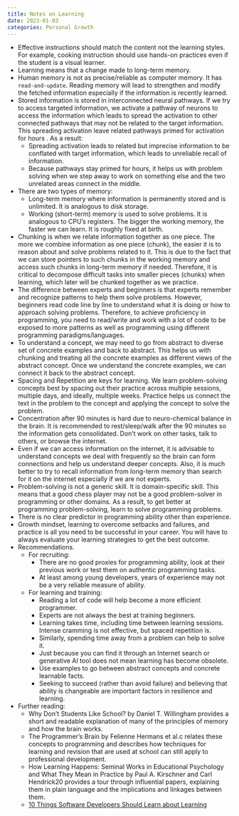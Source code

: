 ```yaml
---
title: Notes on Learning
date: 2023-01-03
categories: Personal Growth
---
```


- Effective instructions should match the content not the learning styles. For
  example, cooking instruction should use hands-on practices even if the student is a
  visual learner.
- Learning means that a change made to long-term memory.
- Human memory is not as precise/reliable as computer memory. It has
  `read-and-update`. Reading memory will lead to strengthen and modify the
  fetched information especially if the information is recently learned.
- Stored information is stored in interconnected neural pathways. If we try to
  access targeted information, we activate a pathway of neurons to access the
  information which leads to spread the activation to other connected pathways
  that may not be related to the target information. This spreading activation
  leave related pathways primed for activation for hours . As a result:
    - Spreading activation leads to related but imprecise information to be
      conflated with target information, which leads to unreliable recall of
      information.
    - Because pathways stay primed for hours, it helps us with problem solving
      when we step away to work on something else and the two unrelated areas
      connect in the middle.
- There are two types of memory:
    - Long-term memory where information is permanently stored and is
      unlimited. It is analogous to disk storage.
    - Working (short-term) memory is used to solve problems. It is analogous to
      CPU's registers. The bigger the working memory, the faster we can learn.
      It is roughly fixed at birth.
- Chunking is when we relate information together as one piece. The more we
  combine information as one piece (chunk), the easier it is to reason about
  and solve problems related to it. This is due to the fact that we can store
  pointers to such chunks in the working memory and access such chunks in
  long-term memory if needed. Therefore, it is critical to decompose difficult
  tasks into smaller pieces (chunks) when learning, which later will be chunked
  together as we practice.
- The difference between experts and beginners is that experts remember and
  recognize patterns to help them solve problems. However, beginners read code
  line by line to understand what it is doing or how to approach solving
  problems. Therefore, to achieve proficiency in programming, you need to
  read/write and work with a lot of code to be exposed to more patterns as well
  as programming using different programming paradigms/languages.
- To understand a concept, we may need to go from abstract to diverse set of
  concrete examples and back to abstract. This helps us with chunking and
  treating all the concrete examples as different views of the abstract
  concept. Once we understand the concrete examples, we can connect it back to
  the abstract concept.
- Spacing and Repetition are keys for learning. We learn problem-solving
  concepts best by spacing out their practice across multiple sessions,
  multiple days, and ideally, multiple weeks. Practice helps us connect the
  text in the problem to the concept and applying the concept to solve the
  problem.
- Concentration after 90 minutes is hard due to neuro-chemical balance in the
  brain. It is recommended to rest/sleep/walk after the 90 minutes so the
  information gets consolidated. Don't work on other tasks, talk to others, or
  browse the internet.
- Even if we can access information on the internet, it is advisable to
  understand concepts we deal with frequently so the brain can form connections
  and help us understand deeper concepts. Also, it is much better to try to
  recall information from long-term memory than search for it on the internet
  especially if we are not experts.
- Problem-solving is not a generic skill. It is domain-specific skill. This
  means that a good chess player may not be a good problem-solver in
  programming or other domains. As a result, to get better at programming
  problem-solving, learn to solve programming problems.
- There is no clear predictor in programming ability other than experience.
- Growth mindset, learning to overcome setbacks and failures, and practice is
  all you need to be successful in your career. You will have to always
  evaluate your learning strategies to get the best outcome.
- Recommendations.
    - For recruiting:
        - There are no good proxies for programming ability, look at their 
        previous work or test them on authentic programming tasks.
        - At least among young developers, years of experience may not be a very 
        reliable measure of ability.
    - For learning and training:
        - Reading a lot of code will help become a more efficient programmer.
        - Experts are not always the best at training beginners.
        - Learning takes time, including time between learning sessions. 
        Intense cramming is not effective, but spaced repetition is.
        - Similarly, spending time away from a problem can help to solve it.
        - Just because you can find it through an Internet search or generative 
        AI tool does not mean learning has become obsolete.
        - Use examples to go between abstract concepts and concrete learnable facts.
        - Seeking to succeed (rather than avoid failure) and believing that ability 
        is changeable are important factors in resilience and learning.
- Further reading:
    - Why Don't Students Like School? by Daniel T. Willingham provides a short and 
    readable explanation of many of the principles of memory and how the brain works.
    - The Programmer's Brain by Felienne Hermans et al.c relates these concepts to 
    programming and describes how techniques for learning and revision that are used 
    at school can still apply to professional development.
    - How Learning Happens: Seminal Works in Educational Psychology and What They Mean 
    in Practice by Paul A. Kirschner and Carl Hendrick20 provides a tour through 
    influential papers, explaining them in plain language and the implications and 
    linkages between them.
    - [10 Things Software Developers Should Learn about Learning](https://cacm.acm.org/magazines/2024/1/278891-10-things-software-developers-should-learn-about-learning/fulltext)
